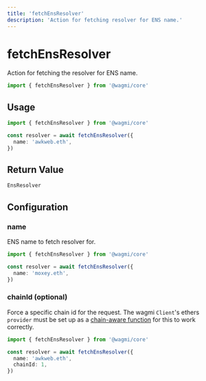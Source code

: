 ```yaml
---
title: 'fetchEnsResolver'
description: 'Action for fetching resolver for ENS name.'
---
```


# fetchEnsResolver

Action for fetching the resolver for ENS name.

```ts
import { fetchEnsResolver } from '@wagmi/core'
```

## Usage

```ts
import { fetchEnsResolver } from '@wagmi/core'

const resolver = await fetchEnsResolver({
  name: 'awkweb.eth',
})
```

## Return Value

```ts
EnsResolver
```

## Configuration

### name

ENS name to fetch resolver for.

```ts {5}
import { fetchEnsResolver } from '@wagmi/core'

const resolver = await fetchEnsResolver({
  name: 'moxey.eth',
})
```

### chainId (optional)

Force a specific chain id for the request. The wagmi `Client`'s ethers `provider` must be set up as a [chain-aware function](/core/client#provider-optional) for this to work correctly.

```ts {6}
import { fetchEnsResolver } from '@wagmi/core'

const resolver = await fetchEnsResolver({
  name: 'awkweb.eth',
  chainId: 1,
})
```
